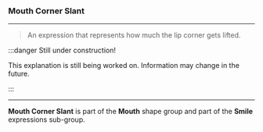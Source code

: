
### Mouth Corner Slant

***

> An expression that represents how much the 
> lip corner gets lifted.

:::danger Still under construction!

This explanation is still being worked on. 
Information may change in the future.

:::

***

**Mouth Corner Slant** is part of 
the <ContextModal comp={MouthContext}><b>Mouth</b></ContextModal> 
shape group and part of the **Smile** expressions sub-group.